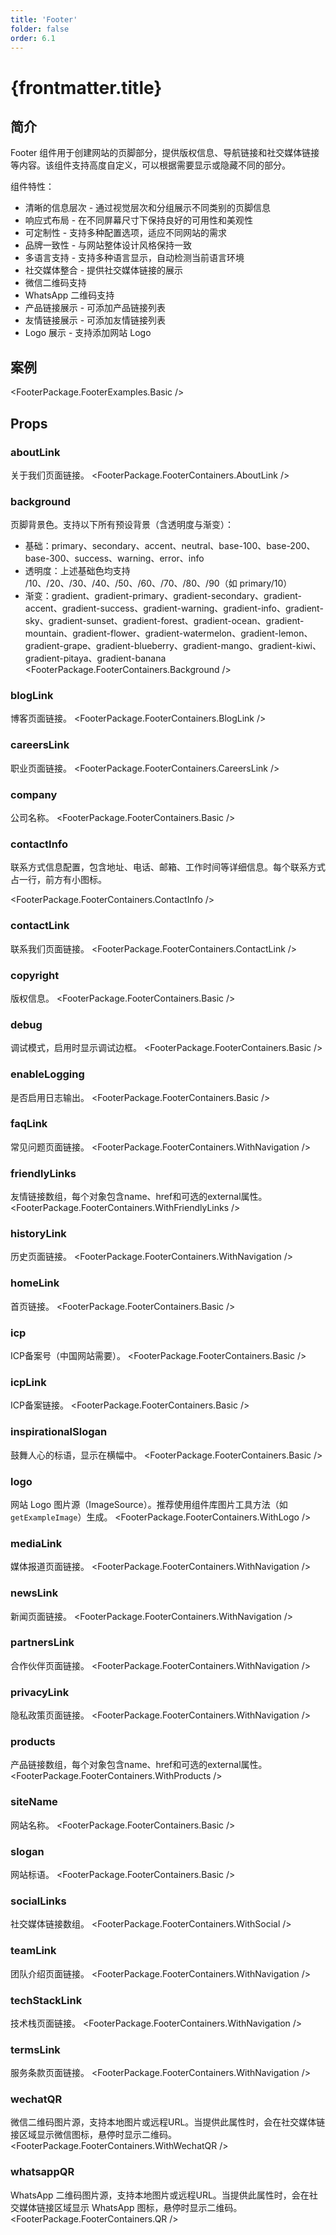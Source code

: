 ```yaml
---
title: 'Footer'
folder: false
order: 6.1
---
```



# {frontmatter.title}

## 简介

Footer 组件用于创建网站的页脚部分，提供版权信息、导航链接和社交媒体链接等内容。该组件支持高度自定义，可以根据需要显示或隐藏不同的部分。

组件特性：

- 清晰的信息层次 - 通过视觉层次和分组展示不同类别的页脚信息
- 响应式布局 - 在不同屏幕尺寸下保持良好的可用性和美观性
- 可定制性 - 支持多种配置选项，适应不同网站的需求
- 品牌一致性 - 与网站整体设计风格保持一致
- 多语言支持 - 支持多种语言显示，自动检测当前语言环境
- 社交媒体整合 - 提供社交媒体链接的展示
- 微信二维码支持
- WhatsApp 二维码支持
- 产品链接展示 - 可添加产品链接列表
- 友情链接展示 - 可添加友情链接列表
- Logo 展示 - 支持添加网站 Logo

## 案例

<FooterPackage.FooterExamples.Basic />

## Props

### aboutLink
关于我们页面链接。
<FooterPackage.FooterContainers.AboutLink />

### background
页脚背景色。支持以下所有预设背景（含透明度与渐变）：

- 基础：primary、secondary、accent、neutral、base-100、base-200、base-300、success、warning、error、info
- 透明度：上述基础色均支持 /10、/20、/30、/40、/50、/60、/70、/80、/90（如 primary/10）
- 渐变：gradient、gradient-primary、gradient-secondary、gradient-accent、gradient-success、gradient-warning、gradient-info、gradient-sky、gradient-sunset、gradient-forest、gradient-ocean、gradient-mountain、gradient-flower、gradient-watermelon、gradient-lemon、gradient-grape、gradient-blueberry、gradient-mango、gradient-kiwi、gradient-pitaya、gradient-banana
<FooterPackage.FooterContainers.Background />

### blogLink
博客页面链接。
<FooterPackage.FooterContainers.BlogLink />

### careersLink
职业页面链接。
<FooterPackage.FooterContainers.CareersLink />

### company
公司名称。
<FooterPackage.FooterContainers.Basic />

### contactInfo
联系方式信息配置，包含地址、电话、邮箱、工作时间等详细信息。每个联系方式占一行，前方有小图标。

<FooterPackage.FooterContainers.ContactInfo />

### contactLink
联系我们页面链接。
<FooterPackage.FooterContainers.ContactLink />

### copyright
版权信息。
<FooterPackage.FooterContainers.Basic />

### debug
调试模式，启用时显示调试边框。
<FooterPackage.FooterContainers.Basic />

### enableLogging
是否启用日志输出。
<FooterPackage.FooterContainers.Basic />

### faqLink
常见问题页面链接。
<FooterPackage.FooterContainers.WithNavigation />

### friendlyLinks
友情链接数组，每个对象包含name、href和可选的external属性。
<FooterPackage.FooterContainers.WithFriendlyLinks />

### historyLink
历史页面链接。
<FooterPackage.FooterContainers.WithNavigation />

### homeLink
首页链接。
<FooterPackage.FooterContainers.Basic />

### icp
ICP备案号（中国网站需要）。
<FooterPackage.FooterContainers.Basic />

### icpLink
ICP备案链接。
<FooterPackage.FooterContainers.Basic />

### inspirationalSlogan
鼓舞人心的标语，显示在横幅中。
<FooterPackage.FooterContainers.Basic />

### logo
网站 Logo 图片源（ImageSource）。推荐使用组件库图片工具方法（如 `getExampleImage`）生成。
<FooterPackage.FooterContainers.WithLogo />

### mediaLink
媒体报道页面链接。
<FooterPackage.FooterContainers.WithNavigation />

### newsLink
新闻页面链接。
<FooterPackage.FooterContainers.WithNavigation />

### partnersLink
合作伙伴页面链接。
<FooterPackage.FooterContainers.WithNavigation />

### privacyLink
隐私政策页面链接。
<FooterPackage.FooterContainers.WithNavigation />

### products
产品链接数组，每个对象包含name、href和可选的external属性。
<FooterPackage.FooterContainers.WithProducts />

### siteName
网站名称。
<FooterPackage.FooterContainers.Basic />

### slogan
网站标语。
<FooterPackage.FooterContainers.Basic />

### socialLinks
社交媒体链接数组。
<FooterPackage.FooterContainers.WithSocial />

### teamLink
团队介绍页面链接。
<FooterPackage.FooterContainers.WithNavigation />

### techStackLink
技术栈页面链接。
<FooterPackage.FooterContainers.WithNavigation />

### termsLink
服务条款页面链接。
<FooterPackage.FooterContainers.WithNavigation />

### wechatQR
微信二维码图片源，支持本地图片或远程URL。当提供此属性时，会在社交媒体链接区域显示微信图标，悬停时显示二维码。
<FooterPackage.FooterContainers.WithWechatQR />

### whatsappQR
WhatsApp 二维码图片源，支持本地图片或远程URL。当提供此属性时，会在社交媒体链接区域显示 WhatsApp 图标，悬停时显示二维码。
<FooterPackage.FooterContainers.QR />
